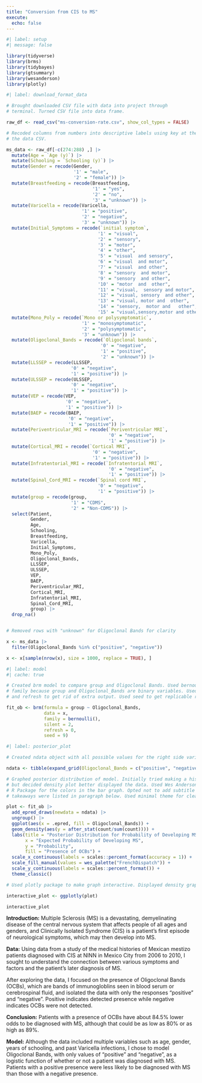```yaml
---
title: "Conversion from CIS to MS"
execute: 
  echo: false
---
```


```r
#| label: setup
#| message: false 

library(tidyverse)
library(brms)
library(tidybayes)
library(gtsummary)
library(wesanderson)
library(plotly)
```

```r
#| label: download_format_data

# Brought downloaded CSV file with data into project through
# terminal. Turned CSV file into data frame.

raw_df <- read_csv("ms-conversion-rate.csv", show_col_types = FALSE)

# Recoded columns from numbers into descriptive labels using key at the bottom of
# the data CSV.

ms_data <- raw_df[-c(274:288) ,] |>
  mutate(Age = `Age (y)`) |>
  mutate(Schooling = `Schooling (y)`) |>
  mutate(Gender = recode(Gender,
                         '1' = "male",
                         '2' = "female")) |>
  mutate(Breastfeeding = recode(Breastfeeding,
                                '1' = "yes",
                                '2' = "no",
                                '3' = "unknown")) |>
  mutate(Varicella = recode(Varicella,
                            '1' = "positive",
                            '2' = "negative",
                            '3' = "unknown")) |>
  mutate(Initial_Symptoms = recode(`initial symptom`,
                                  '1' = "visual",
                                  '2' = "sensory",
                                  '3' = "motor",
                                  '4' = "other",
                                  '5' = "visual  and sensory",
                                  '6' = "visual  and motor",
                                  '7' = "visual  and other",
                                  '8' = "sensory  and motor",
                                  '9' = "sensory  and other",
                                  '10' = "motor  and  other",
                                  '11' = "visual,  sensory and motor",
                                  '12' = "visual, sensory  and other",
                                  '13' = "visual, motor and  other",
                                  '14' = "sensory,  motor and   other",
                                  '15' = "visual,sensory,motor and other")) |>
  mutate(Mono_Poly = recode(`Mono or polysymptomatic`,
                            '1' = "monosymptomatic",
                            '2' = "polysymptomatic",
                            '3' = "unknown")) |>
  mutate(Oligoclonal_Bands = recode(`Oligoclonal bands`,
                                   '0' = "negative",
                                   '1' = "positive",
                                   '2' = "unknown")) |>
  mutate(LLSSEP = recode(LLSSEP,
                        '0' = "negative",
                        '1' = "positive")) |>
  mutate(ULSSEP = recode(ULSSEP,
                        '0' = "negative",
                        '1' = "positive")) |>
  mutate(VEP = recode(VEP,
                      '0' = "negative",
                      '1' = "positive")) |>
  mutate(BAEP = recode(BAEP,
                       '0' = "negative",
                       '1' = "positive")) |>
  mutate(Periventricular_MRI = recode(`Periventricular MRI`,
                                      '0' = "negative",
                                      '1' = "positive")) |>
  mutate(Cortical_MRI = recode(`Cortical MRI`,
                                '0' = "negative",
                                '1' = "positive")) |>
  mutate(Infratentorial_MRI = recode(`Infratentorial MRI`,
                                      '0' = "negative",
                                      '1' = "positive")) |>
  mutate(Spinal_Cord_MRI = recode(`Spinal cord MRI`,
                                  '0' = "negative",
                                  '1' = "positive")) |> 
  mutate(group = recode(group,
                        '1' = "CDMS",
                        '2' = "Non-CDMS")) |>
  select(Patient, 
         Gender, 
         Age, 
         Schooling, 
         Breastfeeding, 
         Varicella,
         Initial_Symptoms,
         Mono_Poly,
         Oligoclonal_Bands,
         LLSSEP,
         ULSSEP,
         VEP,
         BAEP,
         Periventricular_MRI,
         Cortical_MRI,
         Infratentorial_MRI,
         Spinal_Cord_MRI,
         group) |> 
  drop_na()


# Removed rows with "unknown" for Oligoclonal Bands for clarity

x <- ms_data |>
  filter(Oligoclonal_Bands %in% c("positive", "negative")) 

x <- x[sample(nrow(x), size = 1000, replace = TRUE), ]
```

```r
#| label: model
#| cache: true

# Created brm model to compare group and Oligoclonal Bands. Used bernoulli
# family because group and Oligoclonal_Bands are binary variables. Used silent
# and refresh to get rid of extra output. Used seed to get replicable results.

fit_ob <- brm(formula = group ~ Oligoclonal_Bands,
              data = x,
              family = bernoulli(),
              silent = 2,
              refresh = 0,
              seed = 9)
```


```r
#| label: posterior_plot

# Created ndata object with all possible values for the right side variable

ndata <- tibble(expand_grid(Oligoclonal_Bands = c("positive", "negative")))

# Graphed posterior distribution of model. Initially tried making a histogram
# but decided density plot better displayed the data. Used Wes Anderson Palettes
# R Package for the colors in the bar graph. Opted not to add subtitle since key
# takeaways were listed in paragraph below. Used minimal theme for clean look.

plot <- fit_ob |>
  add_epred_draws(newdata = ndata) |>
  ungroup() |>
  ggplot(aes(x = .epred, fill = Oligoclonal_Bands)) + 
  geom_density(aes(y = after_stat(count/sum(count)))) +
  labs(title = "Posterior Distribution for Probability of Developing MS Based on OCBs",
       x = "Expected Probability of Developing MS",
       y = "Probability",
       fill = "Presence of OCBs") +
  scale_x_continuous(labels = scales::percent_format(accuracy = 1)) +
  scale_fill_manual(values = wes_palette("FrenchDispatch")) +
  scale_y_continuous(labels = scales::percent_format()) +
  theme_classic()

# Used plotly package to make graph interactive. Displayed density graph.

interactive_plot <- ggplotly(plot)

interactive_plot
```

**Introduction:**
Multiple Sclerosis (MS) is a devastating, demyelinating disease of the central nervous system that affects people of all ages and genders, and Clinically Isolated Syndrome (CIS) is a patient's first episode of neurological symptoms, which may then develop into MS. 

**Data:**
Using data from a study of the medical histories of Mexican mestizo patients diagnosed with CIS at NINN in Mexico City from 2006 to 2010, I sought to understand the connection between various symptoms and factors and the patient's later diagnosis of MS. 

After exploring the data, I focused on the presence of Oligoclonal Bands (OCBs), which are bands of immunogloblins seen in blood serum or cerebrospinal fluid, and isolated the data with only the responses "positive" and "negative". Positive indicates detected presence while negative indicates OCBs were not detected. 

**Conclusion:**
Patients with a presence of OCBs have about 84.5% lower odds to be diagnosed with MS, although that could be as low as 80% or as high as 89%. 

**Model:**
Although the data included multiple variables such as age, gender, years of schooling, and past Varicella infections, I chose to model Oligoclonal Bands, with only values of "positive" and "negative", as a logistic function of whether or not a patient was diagnosed with MS. Patients with a positive presence were less likely to be diagnosed with MS than those with a negative presence.  


